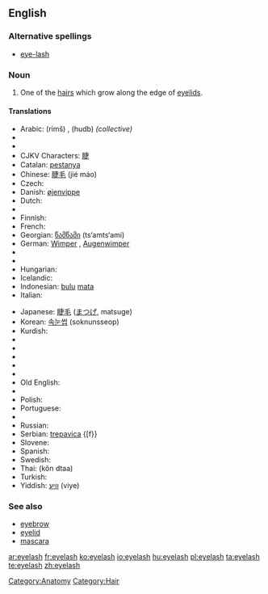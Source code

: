 ==English==
{{wikipedia}}

===Alternative spellings===
* [[eye-lash]]

===Noun===
{{en-noun|es}}

# One of the [[hair]]s which grow along the edge of [[eyelid]]s.

====Translations====
{{trans-top|hair growing on the edge of an eyelid}}
* Arabic: {{Arab|[[رمش]]}} (rimš) {{m}}, {{Arab|[[هدب]]}} (hudb) {{m}} ''(collective)''
* {{trreq|Armenian}}
* {{trreq|Basque}}
* CJKV Characters: [[睫]]
* Catalan: [[pestanya]]
* Chinese: [[睫毛]] (jié máo)
* Czech: {{t-|cs|řasa|f}}
* Danish: [[øjenvippe]] {{c}}
* Dutch: {{t+|nl|wimper|m}}
* {{trreq|Esperanto}}
* Finnish: {{t-|fi|silmäripsi}}
* French: {{t+|fr|cil|m}}
* Georgian: [[წამწამი]] (ts‘amts‘ami)
* German: [[Wimper]] {{f}}, [[Augenwimper]] {{f}}
* {{trreq|Hebrew}}
* {{trreq|Hindi}}
* Hungarian: {{t+|hu|szempilla}}
* Icelandic: {{t-|is|augnhár|n}}
* Indonesian: [[bulu]] [[mata]]
* Italian: {{t+|it|ciglio|m}}
{{trans-mid}}
* Japanese: [[睫毛]] ([[まつげ]], matsuge)
* Korean: [[속눈썹]] (soknunsseop)
* Kurdish: {{KUchar|[[برژانگ]]}}
* {{trreq|Latin}}
* {{trreq|Latvian}}
* {{trreq|Lithuanian}}
* {{trreq|Maori}}
* {{trreq|Mongolian}}
* Old English: {{t-|ang|bru|alt=brū|xs=Old English}}
* {{trreq|Persian}}
* Polish: {{t+|pl|rzęsa|f}}
* Portuguese: {{t-|pt|cílio|m}}
* {{trreq|Romanian}}
* Russian: {{t+|ru|ресница|f|tr=resnítsa|sc=Cyrl}}
* Serbian: [[trepavica]] {[f}}
* Slovene: {{t+|sl|trepalnica|f}}
* Spanish: {{t+|es|pestaña|f}}
* Swedish: {{t+|sv|ögonfrans|c}}
* Thai: {{Thai|[[ขนตา]]}} (kŏn dtaa)
* Turkish: {{t+|tr|kirpik}}
* Yiddish: [[וויִע]] (viye) {{f}}
{{trans-bottom}}

===See also===
* [[eyebrow]]
* [[eyelid]]
* [[mascara]]

[[Category:Anatomy]]
[[Category:Hair]]

[[ar:eyelash]]
[[fr:eyelash]]
[[ko:eyelash]]
[[io:eyelash]]
[[hu:eyelash]]
[[pl:eyelash]]
[[ta:eyelash]]
[[te:eyelash]]
[[zh:eyelash]]